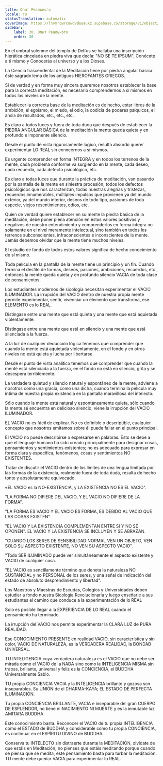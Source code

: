 ```yaml
---
title: Опыт Реального
locale: ru
statusTranslation: automatic
coverImage: https://lhvmrqwrcowdvduuaukz.supabase.co/storage/v1/object/public/strapi-uploads/small_cover-educacion-fundamental.webp-2d51a7828a2b1309555be27f7e2a61a0.webp
sidebar:
    label: 30. Опыт Реального
    order: 30
---
```

En el umbral solemne del templo de Delfus se hallaba una inscripción hierática cincelada en piedra viva que decía: "NO SE TE IPSUM". Conócete a ti mismo y Conocerás al universo y a los Dioses.

La Ciencia trascendental de la Meditación tiene por piedra angular básica éste sagrado lema de los antiguos HIEROFANTES GRIEGOS.

Si de verdad y en forma muy sincera queremos nosotros establecer la base para la correcta meditación, es necesario comprendernos a sí mismos en todos los niveles de la mente.

Establecer la correcta base de la meditación es de hecho, estar libres de la ambición, el egoísmo, el miedo, el odio, la codicia de poderes psíquicos, el ansia de resultados, etc., etc., etc.

Es claro a todos luces y fuera de toda duda que después de establecer la PIEDRA ANGULAR BÁSICA de la meditación la mente queda quieta y en profundo e imponente silencio.

Desde el punto de vista rigurosamente lógico, resulta absurdo querer experimentar LO REAL sin conocernos a sí mismos.

Es urgente comprender en forma INTEGRA y en todos los terrenos de la mente, cada problema conforme va surgiendo en la mente, cada deseo, cada recuerdo, cada defecto psicológico, etc.

Es claro a todas luces que durante la práctica de meditación, van pasando por la pantalla de la mente en siniestra procesión, todos los defectos psicológicos que nos caracterizan, todas nuestras alegrías y tristezas, recuerdos innumerables, múltiples impulsos que provienen ya del mundo exterior, ya del mundo interior, deseos de todo tipo, pasiones de toda especie, viejos resentimientos, odios, etc.

Quien de verdad quiere establecer en su mente la piedra básica de la meditación, debe poner plena atención en éstos valores positivos y negativos de nuestro entendimiento y comprenderlos en forma íntegra no solamente en el nivel meramente intelectual, sino también en todos los terrenos subconscientes, infraconscientes e inconscientes de la mente. Jamás debemos olvidar que la mente tiene muchos niveles.

El estudio de fondo de todos estos valores significa de hecho conocimiento de sí mismo.

Toda película en la pantalla de la mente tiene un principio y un fin. Cuando termina el desfile de formas, deseos, pasiones, ambiciones, recuerdos, etc., entonces la mente queda quieta y en profundo silencio VACIA de toda clase de pensamientos.

Los estudiantes modernos de sicología necesitan experimentar el VACIO ILUMINADOR. La irrupción del VACIO dentro de nuestra propia mente permite experimentar, sentir, vivenciar un elemento que transforma, ese ELEMENTO es lo REAL.

Distíngase entre una mente que está quieta y una mente que está aquietada violentamente.

Distíngase entre una mente que está en silencio y una mente que está silenciada a la fuerza.

A la luz de cualquier deducción lógica tenemos que comprender que cuando la mente está aquietada violentamente, en el fondo y en otros niveles no está quieta y lucha por libertarse.

Desde el punto de vista analítico tenemos que comprender que cuando la menté está silenciada a la fuerza, en el fondo no está en silencio, grita y se desespera terriblemente.

La verdadera quietud y silencio natural y espontáneo de la mente, adviene a nosotros como una gracia, como una dicha, cuando termina la película muy íntima de nuestra propia existencia en la pantalla maravillosa del intelecto.

Sólo cuando la mente está natural y espontáneamente quieta, sólo cuando la mente sé encuentra en delicioso silencio, viene la irrupción del VACIO ILUMINADOR.

EL VACIO no es fácil de explicar. No es definible o descriptible, cualquier concepto que nosotros emitamos sobre él puede fallar en el punto principal.

El VACIO no puede describirse o expresarse en palabras. Esto se debe a que el lenguaje humano ha sido creado principalmente para designar cosas, pensamientos y sentimientos existentes; no es adecuado para expresar en forma clara y especifica, fenómenos, cosas y sentimientos NO EXISTENTES.

Tratar de discutir el VACIO dentro de los límites de una lengua limitada por las formas de la existencia, realmente fuera de toda duda, resulta de hecho tonto y absolutamente equivocado.

«EL VACIO es la NO-EXISTENCIA, y LA EXISTENCIA NO ES EL VACIO".

"LA FORMA NO DIFIERE DEL VACIO, Y EL VACIO NO DIFIERE DE LA FORMA".

"LA FORMA ES VACIO Y EL VACIO ES FORMA, ES DEBIDO AL VACIO QUE LAS COSAS EXISTEN".

"EL VACIO Y LA EXISTENCIA COMPLEMENTAN ENTRE SI Y NO SE OPONEN". EL VACIO Y LA EXISTENCIA SE INCLUYEN Y SE ABRAZAN.

"CUANDO LOS SERES DE SENSIBILIDAD NORMAL VEN UN OBJETO, VEN SOLO SU ASPECTO EXISTENTE, NO VEN SU ASPECTO VACIO".

"Todo SER ILUMINADO puede ver simultáneamente el aspecto existente y VACIO de cualquier cosa.

"EL VACIO es sencillamente término que denota la naturaleza NO SUSTANCIAL y no PERSONAL de los seres, y una señal de indicación del estado de absoluto desprendimiento y libertad".

Los Maestros y Maestras de Escudas, Colegios y Universidades deben estudiar a fondo nuestra Sicología Revolucionaria y luego enseñarle a sus estudiantes el camino que conduce a la experimentación de lo REAL

Solo es posible llegar a la EXPERIENCIA DE LO REAL cuando el pensamiento ha terminado.

La irrupción del VACIO nos permite experimentar la CLARA LUZ de PURA REALIDAD.

Ese CONOCIMIENTO PRESENTE en realidad VACIO, sin característica y sin color, VACIO DE NATURALEZA, es la VERDADERA REALIDAD, la BONDAD UNIVERSAL.

TU INTELIGENCIA cuya verdadera naturaleza es el VACIO que no debe ser mirada como el VACIO de la NADA sino como la INTELIGENCIA MISMA sin trabas, brillante, universal y feliz es la CONCIENCIA, el BUDDHA Universalmente Sabio.

TU propia CONCIENCIA VACIA y la INTELIGENCIA brillante y gozosa son inseparables. Su UNIÓN de el DHARMA-KAYA; EL ESTADO DE PERFECTA ILUMINACIÓN.

Tu propia CONCIENCIA BRILLANTE, VACIA e inseparable del gran CUERPO DE ESPLENDOR, no tiene ni NACIMIENTO NI MUERTE y es la inmutable luz AMITARA BUDDHA.

Este conocimiento basta. Reconocer el VACIO de tu propia INTELIGENCIA como el ESTADO de BUDDHA y considerable como tu propia CONCIENCIA, es continuar en el ESPÍRITU DIVINO de BUDDHA.

Conserva tu INTELECTO sin distraerte durante la MEDITACIÓN, olvídate de que estáis en Meditación, no pienses que estáis meditando porque cuando se piensa que se medita, este pensamiento basta para turbar la meditación. TU mente debe quedar VACIA para experimentar lo REAL.
